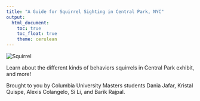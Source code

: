 ```yaml
---
title: "A Guide for Squirrel Sighting in Central Park, NYC"
output: 
  html_document:
    toc: true
    toc_float: true
    theme: cerulean
---
```


<img src="Squirrel.JPG" alt="Squirrel">

Learn about the different kinds of behaviors squirrels in Central Park exhibit, and more!

Brought to you by Columbia University Masters students Dania Jafar, Kristal Quispe, Alexis Colangelo, Si Li, and Barik Rajpal.
